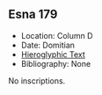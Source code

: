 ## Esna 179 {-}

- Location: Column D
- Date: Domitian
- [Hieroglyphic Text](https://www.ifao.egnet.net/uploads/publications/enligne/Temples-Esna002.pdf#page=367){target="_blank"}
- Bibliography: None


No inscriptions.